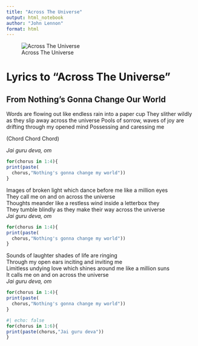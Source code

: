 ```yaml
---
title: "Across The Universe"
output: html_notebook
author: "John Lennon"
format: html
---
```


![Across The Universe](https://townsquare.media/site/295/files/2017/05/Beatles.jpg?w=980&q=75)

# Lyrics to "Across The Universe"

## From Nothing's Gonna Change Our World


Words are flowing out like endless rain into a paper cup
They slither wildly as they slip away across the universe
Pools of sorrow, waves of joy are drifting through my opened mind
Possessing and caressing me

(Chord Chord Chord)

*Jai guru deva, om*  

```r
for(chorus in 1:4){
print(paste(
  chorus,"Nothing's gonna change my world"))
}
```

Images of broken light which dance before me like a million eyes  
They call me on and on across the universe  
Thoughts meander like a restless wind inside a letterbox they  
They tumble blindly as they make their way across the universe  
*Jai guru deva, om*  

```r
for(chorus in 1:4){
print(paste(
  chorus,"Nothing's gonna change my world"))
}
```

Sounds of laughter shades of life are ringing  
Through my open ears inciting and inviting me  
Limitless undying love which shines around me like a million suns  
It calls me on and on across the universe  
*Jai guru deva, om*  

```r
for(chorus in 1:4){
print(paste(
  chorus,"Nothing's gonna change my world"))
}
```



```r
#| echo: false
for(chorus in 1:6){
print(paste(chorus,"Jai guru deva"))
}
```


